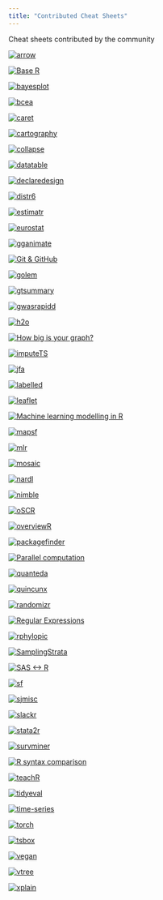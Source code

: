 ```yaml
---
title: "Contributed Cheat Sheets"
---
```


Cheat sheets contributed by the community

::: {layout-ncol="3"}
[![arrow](pngs/arrow.png)](arrow.pdf)

[![Base R](pngs/base-r.png)](base-r.pdf)

[![bayesplot](pngs/bayesplot.png)](bayesplot.pdf)

[![bcea](pngs/bcea.png)](bcea.pdf)

[![caret](pngs/caret.png)](caret.pdf)

[![cartography](pngs/cartography.png)](cartography.pdf)

[![collapse](pngs/collapse.png)](collapse.pdf)

[![datatable](pngs/datatable.png)](datatable.pdf)

[![declaredesign](pngs/declaredesign.png)](declaredesign.pdf)

[![distr6](pngs/distr6.png)](distr6.pdf)

[![estimatr](pngs/estimatr.png)](estimatr.pdf)

[![eurostat](pngs/eurostat.png)](eurostat.pdf)

[![gganimate](pngs/gganimate.png)](gganimate.pdf)

[![Git & GitHub](pngs/git-github.png)](git-github.pdf)

[![golem](pngs/golem.png)](golem.pdf)

[![gtsummary](pngs/gtsummary.png)](gtsummary.pdf)

[![gwasrapidd](pngs/gwasrapidd.png)](gwasrapidd.pdf)

[![h2o](pngs/h2o.png)](h2o.pdf)

[![How big is your graph?](pngs/how-big-is-your-graph.png)](how-big-is-your-graph.pdf)

[![imputeTS](pngs/imputeTS.png)](imputeTS.pdf)

[![jfa](pngs/jfa.png)](jfa.pdf)

[![labelled](pngs/labelled.png)](labelled.pdf)

[![leaflet](pngs/leaflet.png)](leaflet.pdf)

[![Machine learning modelling in R](pngs/Machine Learning Modelling in R.png)](Machine Learning Modelling in R.pdf)

[![mapsf](pngs/mapsf.png)](mapsf.pdf)

[![mlr](pngs/mlr.png)](mlr.pdf)

[![mosaic](pngs/mosaic.png)](mosaic.pdf)

[![nardl](pngs/nardl.png)](nardl.pdf)

[![nimble](pngs/nimble.png)](nimble.pdf)

[![oSCR](pngs/oSCR.png)](oSCR.pdf)

[![overviewR](pngs/overviewR.png)](overviewR.pdf)

[![packagefinder](pngs/packagefinder.png)](packagefinder.pdf)

[![Parallel computation](pngs/parallel_computation.png)](parallel_computation.pdf)

[![quanteda](pngs/quanteda.png)](quanteda.pdf)

[![quincunx](pngs/quincunx.png)](quincunx.pdf)

[![randomizr](pngs/randomizr.png)](randomizr.pdf)

[![Regular Expressions](pngs/regular-expressions.png)](regex.pdf)

[![rphylopic](pngs/rphylopic.png)](rphylopic.pdf)

[![SamplingStrata](pngs/SamplingStrata.png)](SamplingStrata.pdf)

[![SAS <-> R](pngs/sas-r.png)](sas-r.pdf)

[![sf](pngs/sf.png)](sf.pdf)

[![sjmisc](pngs/sjmisc.png)](sjmisc.pdf)

[![slackr](pngs/slackr.png)](slackr.pdf)

[![stata2r](pngs/stata2r.png)](stata2r.pdf)

[![survminer](pngs/survminer.png)](survminer.pdf)

[![R syntax comparison](pngs/syntax.png)](syntax.pdf)

[![teachR](pngs/teachR.png)](teachR.pdf)

[![tidyeval](pngs/tidyeval.png)](tidyeval.pdf)

[![time-series](pngs/time-series.png)](time-series.pdf)

[![torch](pngs/torch.png)](torch.pdf)

[![tsbox](pngs/tsbox.png)](tsbox.pdf)

[![vegan](pngs/vegan.png)](vegan.pdf)

[![vtree](pngs/vtree.png)](vtree.pdf)

[![xplain](pngs/xplain.png)](xplain.pdf)
:::